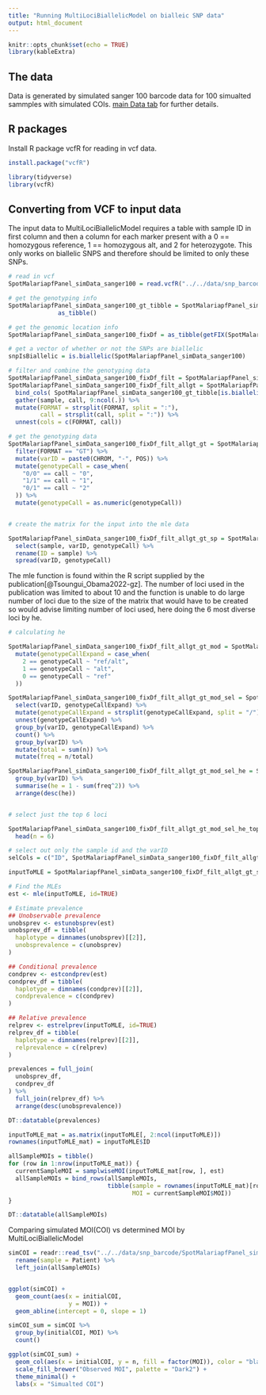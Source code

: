 ```yaml
---
title: "Running MultiLociBiallelicModel on bialleic SNP data"
output: html_document
---
```


```r
knitr::opts_chunk$set(echo = TRUE)
library(kableExtra)
```

## The data
Data is generated by simulated sanger 100 barcode data for 100 simualted sammples with simulated COIs. [main Data tab](https://mrc-ide.github.io/PGEforge/website_docs/data_description.html#simulated-1) for further details.

## R packages 

Install R package vcfR for reading in vcf data. 
```r
install.package("vcfR")
```

```r
library(tidyverse)
library(vcfR)
```


## Converting from VCF to input data 

The input data to MultiLociBiallelicModel requires a table with sample ID in first column and then a column for each marker present with a 0 == homozygous reference, 1 == homozygous alt, and 2 for heterozygote. This only works on biallelic SNPS and therefore should be limited to only these SNPs. 

```r
# read in vcf 
SpotMalariapfPanel_simData_sanger100 = read.vcfR("../../data/snp_barcode/SpotMalariapfPanel_simData_sanger100.vcf.gz")

# get the genotyping info 
SpotMalariapfPanel_simData_sanger100_gt_tibble = SpotMalariapfPanel_simData_sanger100@gt %>%
              as_tibble()

# get the genomic location info 
SpotMalariapfPanel_simData_sanger100_fixDf = as_tibble(getFIX(SpotMalariapfPanel_simData_sanger100))

# get a vector of whether or not the SNPs are biallelic 
snpIsBiallelic = is.biallelic(SpotMalariapfPanel_simData_sanger100)

# filter and combine the genotyping data 
SpotMalariapfPanel_simData_sanger100_fixDf_filt = SpotMalariapfPanel_simData_sanger100_fixDf[snpIsBiallelic, ]
SpotMalariapfPanel_simData_sanger100_fixDf_filt_allgt = SpotMalariapfPanel_simData_sanger100_fixDf_filt %>%
  bind_cols( SpotMalariapfPanel_simData_sanger100_gt_tibble[is.biallelic(SpotMalariapfPanel_simData_sanger100),]) %>% 
  gather(sample, call, 9:ncol(.)) %>% 
  mutate(FORMAT = strsplit(FORMAT, split = ":"), 
         call = strsplit(call, split = ":")) %>% 
  unnest(cols = c(FORMAT, call))

# get the genotyping data 
SpotMalariapfPanel_simData_sanger100_fixDf_filt_allgt_gt = SpotMalariapfPanel_simData_sanger100_fixDf_filt_allgt %>% 
  filter(FORMAT == "GT") %>% 
  mutate(varID = paste0(CHROM, "-", POS)) %>% 
  mutate(genotypeCall = case_when(
    "0/0" == call ~ "0", 
    "1/1" == call ~ "1", 
    "0/1" == call ~ "2"
  )) %>% 
  mutate(genotypeCall = as.numeric(genotypeCall))


# create the matrix for the input into the mle data 

SpotMalariapfPanel_simData_sanger100_fixDf_filt_allgt_gt_sp = SpotMalariapfPanel_simData_sanger100_fixDf_filt_allgt_gt %>% 
  select(sample, varID, genotypeCall) %>% 
  rename(ID = sample) %>% 
  spread(varID, genotypeCall)

```


The mle function is found within the R script supplied by the publication[@Tsoungui_Obama2022-gz]. The number of loci used in the publication was limited to about 10 and the function is unable to do large number of loci due to the size of the matrix that would have to be created so would advise limiting number of loci used, here doing the 6 most diverse loci by he. 

```r
# calculating he 

SpotMalariapfPanel_simData_sanger100_fixDf_filt_allgt_gt_mod = SpotMalariapfPanel_simData_sanger100_fixDf_filt_allgt_gt %>% 
  mutate(genotypeCallExpand = case_when(
    2 == genotypeCall ~ "ref/alt", 
    1 == genotypeCall ~ "alt", 
    0 == genotypeCall ~ "ref"
  ))

SpotMalariapfPanel_simData_sanger100_fixDf_filt_allgt_gt_mod_sel = SpotMalariapfPanel_simData_sanger100_fixDf_filt_allgt_gt_mod %>% 
  select(varID, genotypeCallExpand) %>% 
  mutate(genotypeCallExpand = strsplit(genotypeCallExpand, split = "/")) %>% 
  unnest(genotypeCallExpand) %>% 
  group_by(varID, genotypeCallExpand) %>% 
  count() %>% 
  group_by(varID) %>% 
  mutate(total = sum(n)) %>% 
  mutate(freq = n/total)

SpotMalariapfPanel_simData_sanger100_fixDf_filt_allgt_gt_mod_sel_he = SpotMalariapfPanel_simData_sanger100_fixDf_filt_allgt_gt_mod_sel %>% 
  group_by(varID) %>% 
  summarise(he = 1 - sum(freq^2)) %>% 
  arrange(desc(he))



```



```r
# select just the top 6 loci 

SpotMalariapfPanel_simData_sanger100_fixDf_filt_allgt_gt_mod_sel_he_top = SpotMalariapfPanel_simData_sanger100_fixDf_filt_allgt_gt_mod_sel_he %>% 
  head(n = 6)

# select out only the sample id and the varID 
selCols = c("ID", SpotMalariapfPanel_simData_sanger100_fixDf_filt_allgt_gt_mod_sel_he_top$varID)

inputToMLE = SpotMalariapfPanel_simData_sanger100_fixDf_filt_allgt_gt_sp[, selCols]

# Find the MLEs
est <- mle(inputToMLE, id=TRUE)

# Estimate prevalence
## Unobservable prevalence
unobsprev <- estunobsprev(est)
unobsprev_df = tibble(
  haplotype = dimnames(unobsprev)[[2]], 
  unobsprevalence = c(unobsprev)
)

## Conditional prevalence
condprev <- estcondprev(est)
condprev_df = tibble(
  haplotype = dimnames(condprev)[[2]], 
  condprevalence = c(condprev)
)

## Relative prevalence
relprev <- estrelprev(inputToMLE, id=TRUE)
relprev_df = tibble(
  haplotype = dimnames(relprev)[[2]], 
  relprevalence = c(relprev)
)

prevalences = full_join(
  unobsprev_df, 
  condprev_df
) %>% 
  full_join(relprev_df) %>% 
  arrange(desc(unobsprevalence))

```

```r
DT::datatable(prevalences)
```


```r
inputToMLE_mat = as.matrix(inputToMLE[, 2:ncol(inputToMLE)])
rownames(inputToMLE_mat) = inputToMLE$ID

allSampleMOIs = tibble()
for (row in 1:nrow(inputToMLE_mat)) {
  currentSampleMOI = samplwiseMOI(inputToMLE_mat[row, ], est)
  allSampleMOIs = bind_rows(allSampleMOIs,
                            tibble(sample = rownames(inputToMLE_mat)[row],
                                   MOI = currentSampleMOI$MOI))
}

DT::datatable(allSampleMOIs)

```

Comparing simulated MOI(COI) vs determined MOI by MultiLociBiallelicModel

```r
simCOI = readr::read_tsv("../../data/snp_barcode/SpotMalariapfPanel_simData_sanger100_simCOIs.tab.txt") %>% 
  rename(sample = Patient) %>% 
  left_join(allSampleMOIs)


ggplot(simCOI) +
  geom_count(aes(x = initialCOI,
                 y = MOI)) +
  geom_abline(intercept = 0, slope = 1)

```

```r
simCOI_sum = simCOI %>%
  group_by(initialCOI, MOI) %>%
  count()

ggplot(simCOI_sum) +
  geom_col(aes(x = initialCOI, y = n, fill = factor(MOI)), color = "black", position = "dodge") +
  scale_fill_brewer("Observed MOI", palette = "Dark2") + 
  theme_minimal() + 
  labs(x = "Simualted COI")
```


